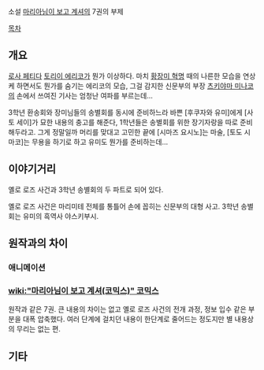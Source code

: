 소설 [[마리아님이 보고 계셔]]의 7권의 부제 

[[목차]]

== 개요 ==
[[로사 페티다]] [[토리이 에리코]]가 뭔가 이상하다. 마치 [[황장미 혁명]] 때의 나른한 모습을 연상케 하면서도 뭔가를 숨기는 에리코의 모습, 그걸 감지한 신문부의 부장 [[츠키야마 미나코]]의 손에서 쓰여진 기사는 엄청난 여파를 부르는데... 

3학년 환송회와 장미님들의 송별회를 동시에 준비하느라 바쁜 [후쿠자와 유미]에게 [사토 세이]가 묘한 내용의 충고를 해준다, 1학년들은 송별회를 위한 장기자랑을 따로 준비해두라고. 그게 정말일까 머리를 맞대고 고민한 끝에 [시마즈 요시노]는 마술, [토도 시마코]는 무용을 하기로 하고 유미도 뭔가를 준비하는데…

== 이야기거리 ==
옐로 로즈 사건과 3학년 송별회의 두 파트로 되어 있다. 

옐로 로즈 사건은 마리미테 전체를 통틀어 손에 꼽히는 신문부의 대형 사고. 3학년 송별회는 유미의 흑역사 야스키부시.

== 원작과의 차이 ==
=== 애니메이션 ===
=== [[wiki:"마리아님이 보고 계셔(코믹스)" 코믹스]] ===
원작과 같은 7권. 큰 내용의 차이는 없고 옐로 로즈 사건의 전개 과정, 정보 입수 같은 부분을 대폭 압축했다. 여러 단계에 걸치던 내용이 한단계로 줄어드는 정도지만 별 내용상의 무리는 없는 편.

== 기타 ==
